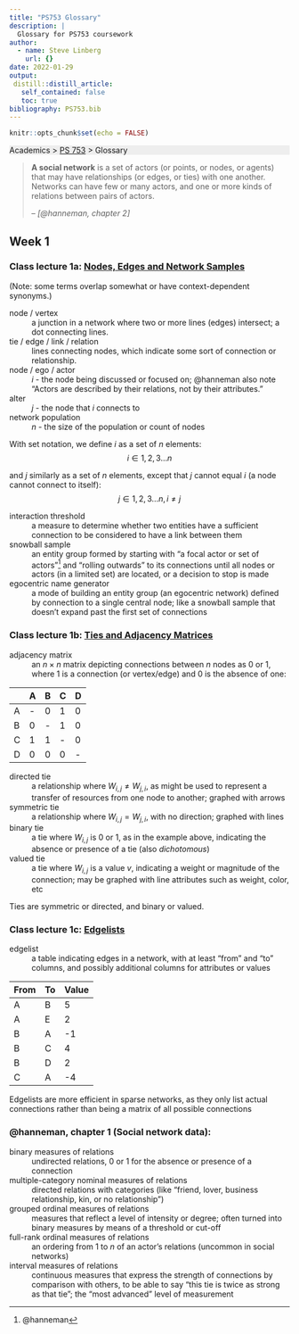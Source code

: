 ```yaml
---
title: "PS753 Glossary"
description: |
  Glossary for PS753 coursework
author:
  - name: Steve Linberg
    url: {}
date: 2022-01-29
output:
 distill::distill_article:
   self_contained: false
   toc: true
bibliography: PS753.bib
---
```



```r
knitr::opts_chunk$set(echo = FALSE)
```

<p style="background: #eee">
Academics &gt; [PS 753](../ps753/index.html)
&gt; Glossary
</p>

> **A social network** is a set of actors (or points, or nodes, or agents) that may have relationships (or edges, or ties) with one another. Networks can have few or many actors, and one or more kinds of relations between pairs of actors.
>
>-- <cite>[@hanneman, chapter 2]</cite>

## Week 1

### Class lecture 1a: [Nodes, Edges and Network Samples](https://www.loom.com/share/efc5252bb75b463481b93e55be6e4d67)

(Note: some terms overlap somewhat or have context-dependent synonyms.)

node / vertex
: a junction in a network where two or more lines (edges) intersect; a dot connecting lines. 

tie / edge / link / relation
: lines connecting nodes, which indicate some sort of connection or relationship.

node / ego / actor
: $i$ - the node being discussed or focused on; @hanneman also note "Actors are described by their relations, not by their attributes."

alter
: $j$ - the node that $i$ connects to

network population
: $n$ - the size of the population or count of nodes

With set notation, we define $i$ as a set of $n$ elements:
$$i \in 1, 2, 3 \dots n$$

and $j$ similarly as a set of $n$ elements, except that $j$ cannot equal $i$ (a node cannot connect to itself):
$$j \in 1, 2, 3 \dots n, i \ne j$$

interaction threshold
: a measure to determine whether two entities have a sufficient connection to be considered to have a link between them

snowball sample
: an entity group formed by starting with "a focal actor or set of actors"^[@hanneman] and "rolling outwards" to its connections until all nodes or actors (in a limited set) are located, or a decision to stop is made

egocentric name generator
: a mode of building an entity group (an egocentric network) defined by connection to a single central node; like a snowball sample that doesn't expand past the first set of connections

### Class lecture 1b: [Ties and Adjacency Matrices](https://www.loom.com/share/a64c3a975e7147b9bb06bf921325bd96)

adjacency matrix
: an $n \times n$ matrix depicting connections between $n$ nodes as 0 or 1, where 1 is a connection (or vertex/edge) and 0 is the absence of one:

||A|B|C|D|
|---|---|---|---|---|
|A|-|0|1|0|
|B|0|-|1|0|
|C|1|1|-|0|
|D|0|0|0|-|

directed tie
: a relationship where $W_{i,j} \ne W_{j,i}$, as might be used to represent a transfer of resources from one node to another; graphed with arrows

symmetric tie
: a relationship where $W_{i,j} = W_{j,i}$, with no direction; graphed with lines

binary tie
: a tie where $W_{i,j}$ is 0 or 1, as in the example above, indicating the absence or presence of a tie (also *dichotomous*)

valued tie
: a tie where $W_{i,j}$ is a value $v$, indicating a weight or magnitude of the connection; may be graphed with line attributes such as weight, color, etc

Ties are symmetric or directed, and binary or valued.

### Class lecture 1c: [Edgelists](https://www.loom.com/share/9232d0ffe78d4ea4affc543bf4e353af)

edgelist
: a table indicating edges in a network, with at least "from" and "to" columns, and possibly additional columns for attributes or values

|From|To|Value|
|---|---|---
|A|B|5|
|A|E|2|
|B|A|-1|
|B|C|4|
|B|D|2|
|C|A|-4|

Edgelists are more efficient in sparse networks, as they only list actual connections rather than being a matrix of all possible connections

### @hanneman, chapter 1 (Social network data):

binary measures of relations
: undirected relations, 0 or 1 for the absence or presence of a connection

multiple-category nominal measures of relations
: directed relations with categories (like "friend, lover, business relationship, kin, or no relationship")

grouped ordinal measures of relations
: measures that reflect a level of intensity or degree; often turned into binary measures by means of a threshold or cut-off

full-rank ordinal measures of relations
: an ordering from 1 to $n$ of an actor's relations (uncommon in social networks)

interval measures of relations
: continuous measures that express the strength of connections by comparison with others, to be able to say "this tie is twice as strong as that tie"; the "most advanced" level of measurement

